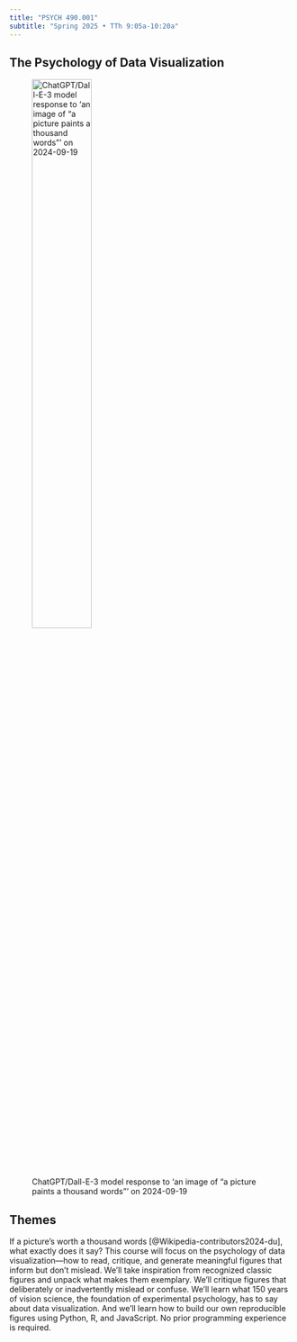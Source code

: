 ```yaml
---
title: "PSYCH 490.001"
subtitle: "Spring 2025 • TTh 9:05a-10:20a"
---
```


## The Psychology of Data Visualization

![ChatGPT/Dall-E-3 model response to 'an image of "a picture paints a thousand words"' on 2024-09-19](include/img/dall-e-2024-09-19-picture-paints.png){width="50%"}

## Themes

If a picture's worth a thousand words [@Wikipedia-contributors2024-du], what exactly does it say? This course will focus on the psychology of data visualization—how to read, critique, and generate meaningful figures that inform but don’t mislead. We’ll take inspiration from recognized classic figures and unpack what makes them exemplary. We’ll critique figures that deliberately or inadvertently mislead or confuse. We'll learn what 150 years of vision science, the foundation of experimental psychology, has to say about data visualization. And we’ll learn how to build our own reproducible figures using Python, R, and JavaScript. No prior programming experience is required.
